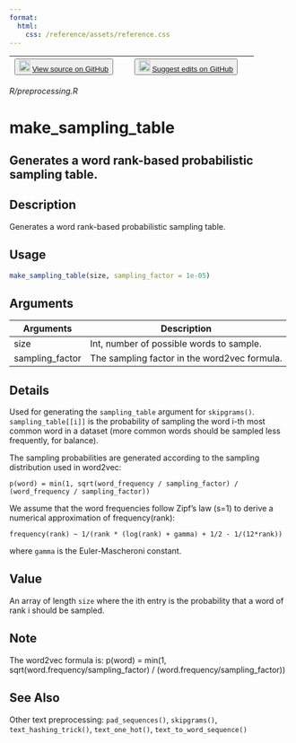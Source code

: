 ```yaml
---
format:
  html:
    css: /reference/assets/reference.css
---
```


| <button class="button"> ![](/reference/assets/GitHub-Mark-32px.png){width="20"} [View source on GitHub](https://github.com/rstudio/keras//blob/main/R/preprocessing.R) </button> | <button class="button"> ![](/reference/assets/GitHub-Mark-32px.png){width="20"} [Suggest edits on GitHub](https://github.com/rstudio/keras//edit/main/R/preprocessing.R) </button> |
|:------------------------------:|:--------------------------------------:|

*R/preprocessing.R*

# make_sampling_table

## Generates a word rank-based probabilistic sampling table.

## Description
Generates a word rank-based probabilistic sampling table. 


## Usage
```r
make_sampling_table(size, sampling_factor = 1e-05) 
```

## Arguments
|Arguments|Description|
|---|---|
| size | Int, number of possible words to sample. |
| sampling_factor | The sampling factor in the word2vec formula. |

## Details

Used for generating the `sampling_table` argument for `skipgrams()`. `sampling_table[[i]]` is the probability of sampling the word i-th most common word in a dataset (more common words should be sampled less frequently, for balance). 

The sampling probabilities are generated according to the sampling distribution used in word2vec: 

`p(word) = min(1, sqrt(word_frequency / sampling_factor) / (word_frequency / sampling_factor))`

We assume that the word frequencies follow Zipf's law (s=1) to derive a numerical approximation of frequency(rank): 

`frequency(rank) ~ 1/(rank * (log(rank) + gamma) + 1/2 - 1/(12*rank))`

where `gamma` is the Euler-Mascheroni constant. 


## Value
An array of length `size` where the ith entry is the probability that a word of rank i should be sampled. 

## Note
The word2vec formula is: p(word) = min(1, sqrt(word.frequency/sampling_factor) / (word.frequency/sampling_factor)) 


## See Also
Other text preprocessing:  `pad_sequences()`, `skipgrams()`, `text_hashing_trick()`, `text_one_hot()`, `text_to_word_sequence()`

